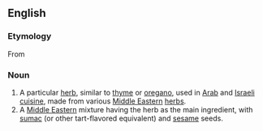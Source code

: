 ==English==
{{wikipedia}}

===Etymology===
From {{etyl|ar|en}} {{term|زعتر|زَعْتَر‎‎|tr=za3tar|lang=ar}}
===Noun===
{{en-noun|-}}
#A particular [[herb]], similar to [[thyme]] or [[oregano]], used in [[Arab]] and [[Israeli]] [[cuisine]], made from various [[Middle Eastern]] [[herb]]s.
#A [[Middle Eastern]] mixture having the herb as the main ingredient, with [[sumac]] (or other tart-flavored equivalent) and [[sesame]] seeds.